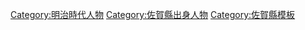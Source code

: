 {{Navbox
|name=佐賀七賢
|title=[[佐賀七賢]]
|listclass=hlist
|list1={{Navbox with columns|child
|fullwidth=yes
|col1header=[[File:Nabeshima Naomasa.jpg|50px]]  
|col2header=[[File:Shima Yoshitake.gif|50px]] 
|col3header=[[File:Tsunetami Sano.jpg|50px]]  
|col4header=[[File:Taneomi Soejima NLD portrait.jpg|50px]]
|col5header=[[File:Takato Oki 2.jpg|50px]]
|col6header=[[File:Eto Shinpei4.jpg|50px]]
|col7header=[[File:Shigenobu Okuma 5.jpg|50px]]
|colstyle=text-align:center
|col1=[[鍋島直正]]<br />1815－1871
|col2=[[島義勇]]<br />1822－1874
|col3=[[佐野常民]]<br />1823－1902
|col4=[[副島種臣]]<br />1828－1905
|col5=[[大木喬任]]<br />1832－1899
|col6=[[江藤新平]]<br />1834－1874
|col7=[[大隈重信]]<br />1838－1922
}}}}<noinclude>

[[Category:明治時代人物]]
[[Category:佐賀縣出身人物]]
[[Category:佐賀縣模板]]
</noinclude>